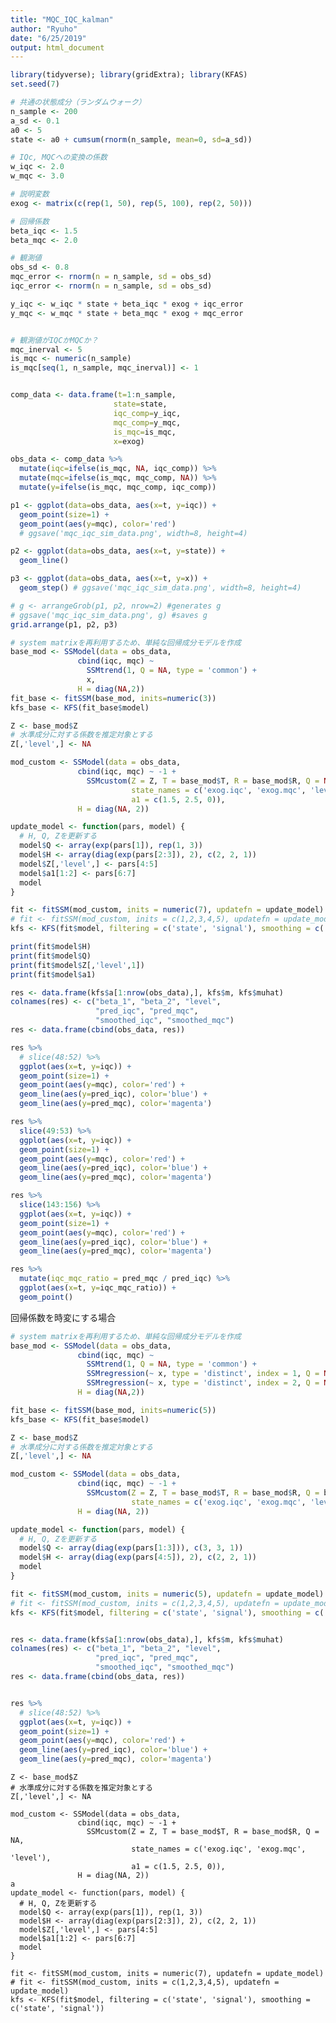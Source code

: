 ```yaml
---
title: "MQC_IQC_kalman"
author: "Ryuho"
date: "6/25/2019"
output: html_document
---
```

```r
library(tidyverse); library(gridExtra); library(KFAS)
set.seed(7)

# 共通の状態成分（ランダムウォーク）
n_sample <- 200
a_sd <- 0.1
a0 <- 5
state <- a0 + cumsum(rnorm(n_sample, mean=0, sd=a_sd))

# IQc, MQCへの変換の係数
w_iqc <- 2.0
w_mqc <- 3.0

# 説明変数
exog <- matrix(c(rep(1, 50), rep(5, 100), rep(2, 50)))

# 回帰係数
beta_iqc <- 1.5
beta_mqc <- 2.0

# 観測値
obs_sd <- 0.8
mqc_error <- rnorm(n = n_sample, sd = obs_sd)
iqc_error <- rnorm(n = n_sample, sd = obs_sd)

y_iqc <- w_iqc * state + beta_iqc * exog + iqc_error
y_mqc <- w_mqc * state + beta_mqc * exog + mqc_error


# 観測値がIQCかMQCか？ 
mqc_inerval <- 5 
is_mqc <- numeric(n_sample)
is_mqc[seq(1, n_sample, mqc_inerval)] <- 1


comp_data <- data.frame(t=1:n_sample, 
                       state=state, 
                       iqc_comp=y_iqc, 
                       mqc_comp=y_mqc, 
                       is_mqc=is_mqc, 
                       x=exog)

obs_data <- comp_data %>% 
  mutate(iqc=ifelse(is_mqc, NA, iqc_comp)) %>% 
  mutate(mqc=ifelse(is_mqc, mqc_comp, NA)) %>% 
  mutate(y=ifelse(is_mqc, mqc_comp, iqc_comp))

p1 <- ggplot(data=obs_data, aes(x=t, y=iqc)) + 
  geom_point(size=1) +
  geom_point(aes(y=mqc), color='red') 
  # ggsave('mqc_iqc_sim_data.png', width=8, height=4)

p2 <- ggplot(data=obs_data, aes(x=t, y=state)) + 
  geom_line() 

p3 <- ggplot(data=obs_data, aes(x=t, y=x)) + 
  geom_step() # ggsave('mqc_iqc_sim_data.png', width=8, height=4)

# g <- arrangeGrob(p1, p2, nrow=2) #generates g
# ggsave('mqc_iqc_sim_data.png', g) #saves g
grid.arrange(p1, p2, p3)
```


```r
# system matrixを再利用するため、単純な回帰成分モデルを作成
base_mod <- SSModel(data = obs_data,
               cbind(iqc, mqc) ~ 
                 SSMtrend(1, Q = NA, type = 'common') +
                 x,
               H = diag(NA,2))
fit_base <- fitSSM(base_mod, inits=numeric(3))
kfs_base <- KFS(fit_base$model)

Z <- base_mod$Z
# 水準成分に対する係数を推定対象とする
Z[,'level',] <- NA

mod_custom <- SSModel(data = obs_data,
               cbind(iqc, mqc) ~ -1 +
                 SSMcustom(Z = Z, T = base_mod$T, R = base_mod$R, Q = NA,
                           state_names = c('exog.iqc', 'exog.mqc', 'level'),
                           a1 = c(1.5, 2.5, 0)),
               H = diag(NA, 2))

update_model <- function(pars, model) {
  # H, Q, Zを更新する
  model$Q <- array(exp(pars[1]), rep(1, 3))
  model$H <- array(diag(exp(pars[2:3]), 2), c(2, 2, 1))
  model$Z[,'level',] <- pars[4:5] 
  model$a1[1:2] <- pars[6:7] 
  model
}

fit <- fitSSM(mod_custom, inits = numeric(7), updatefn = update_model)
# fit <- fitSSM(mod_custom, inits = c(1,2,3,4,5), updatefn = update_model)
kfs <- KFS(fit$model, filtering = c('state', 'signal'), smoothing = c('state', 'signal'))
```


```r
print(fit$model$H)
print(fit$model$Q)
print(fit$model$Z[,'level',1])
print(fit$model$a1)
```



```r
res <- data.frame(kfs$a[1:nrow(obs_data),], kfs$m, kfs$muhat)
colnames(res) <- c("beta_1", "beta_2", "level", 
                   "pred_iqc", "pred_mqc",
                   "smoothed_iqc", "smoothed_mqc")
res <- data.frame(cbind(obs_data, res))
```


```r
res %>% 
  # slice(48:52) %>% 
  ggplot(aes(x=t, y=iqc)) + 
  geom_point(size=1) +
  geom_point(aes(y=mqc), color='red') +
  geom_line(aes(y=pred_iqc), color='blue') +
  geom_line(aes(y=pred_mqc), color='magenta')
```


```r
res %>% 
  slice(49:53) %>% 
  ggplot(aes(x=t, y=iqc)) + 
  geom_point(size=1) +
  geom_point(aes(y=mqc), color='red') +
  geom_line(aes(y=pred_iqc), color='blue') +
  geom_line(aes(y=pred_mqc), color='magenta')

```

```r
res %>% 
  slice(143:156) %>% 
  ggplot(aes(x=t, y=iqc)) + 
  geom_point(size=1) +
  geom_point(aes(y=mqc), color='red') +
  geom_line(aes(y=pred_iqc), color='blue') +
  geom_line(aes(y=pred_mqc), color='magenta')

res %>%
  mutate(iqc_mqc_ratio = pred_mqc / pred_iqc) %>% 
  ggplot(aes(x=t, y=iqc_mqc_ratio)) +
  geom_point()
```

回帰係数を時変にする場合
```r
# system matrixを再利用するため、単純な回帰成分モデルを作成
base_mod <- SSModel(data = obs_data,
               cbind(iqc, mqc) ~ 
                 SSMtrend(1, Q = NA, type = 'common') +
                 SSMregression(~ x, type = 'distinct', index = 1, Q = NA) +
                 SSMregression(~ x, type = 'distinct', index = 2, Q = NA),
               H = diag(NA,2))

fit_base <- fitSSM(base_mod, inits=numeric(5))
kfs_base <- KFS(fit_base$model)

Z <- base_mod$Z
# 水準成分に対する係数を推定対象とする
Z[,'level',] <- NA

mod_custom <- SSModel(data = obs_data,
               cbind(iqc, mqc) ~ -1 +
                 SSMcustom(Z = Z, T = base_mod$T, R = base_mod$R, Q = base_mod$Q,
                           state_names = c('exog.iqc', 'exog.mqc', 'level')),
               H = diag(NA, 2))

update_model <- function(pars, model) {
  # H, Q, Zを更新する
  model$Q <- array(diag(exp(pars[1:3])), c(3, 3, 1))
  model$H <- array(diag(exp(pars[4:5]), 2), c(2, 2, 1))
  model
}

fit <- fitSSM(mod_custom, inits = numeric(5), updatefn = update_model)
# fit <- fitSSM(mod_custom, inits = c(1,2,3,4,5), updatefn = update_model)
kfs <- KFS(fit$model, filtering = c('state', 'signal'), smoothing = c('state', 'signal'))


res <- data.frame(kfs$a[1:nrow(obs_data),], kfs$m, kfs$muhat)
colnames(res) <- c("beta_1", "beta_2", "level", 
                   "pred_iqc", "pred_mqc",
                   "smoothed_iqc", "smoothed_mqc")
res <- data.frame(cbind(obs_data, res))


res %>% 
  # slice(48:52) %>% 
  ggplot(aes(x=t, y=iqc)) + 
  geom_point(size=1) +
  geom_point(aes(y=mqc), color='red') +
  geom_line(aes(y=pred_iqc), color='blue') +
  geom_line(aes(y=pred_mqc), color='magenta')
```



```
Z <- base_mod$Z
# 水準成分に対する係数を推定対象とする
Z[,'level',] <- NA

mod_custom <- SSModel(data = obs_data,
               cbind(iqc, mqc) ~ -1 +
                 SSMcustom(Z = Z, T = base_mod$T, R = base_mod$R, Q = NA,
                           state_names = c('exog.iqc', 'exog.mqc', 'level'),
                           a1 = c(1.5, 2.5, 0)),
               H = diag(NA, 2))
a
update_model <- function(pars, model) {
  # H, Q, Zを更新する
  model$Q <- array(exp(pars[1]), rep(1, 3))
  model$H <- array(diag(exp(pars[2:3]), 2), c(2, 2, 1))
  model$Z[,'level',] <- pars[4:5] 
  model$a1[1:2] <- pars[6:7] 
  model
}

fit <- fitSSM(mod_custom, inits = numeric(7), updatefn = update_model)
# fit <- fitSSM(mod_custom, inits = c(1,2,3,4,5), updatefn = update_model)
kfs <- KFS(fit$model, filtering = c('state', 'signal'), smoothing = c('state', 'signal'))
```

